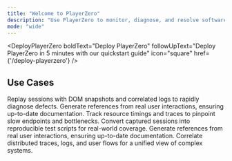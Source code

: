 ```yaml
---
title: "Welcome to PlayerZero"
description: "Use PlayerZero to monitor, diagnose, and resolve software issues before they reach your users."
mode: "wide"
---
```




<CardGroup cols={2}>
 <HowPlayerZeroWorks
   boldText="How PlayerZero Works"
   followUpText="The technical components components behind PlayerZero"
   icon="lightning"
   href={'/how-playerzero-works'}
 />

 <DeployPlayerZero 
   boldText="Deploy PlayerZero"
   followUpText="Deploy PlayerZero in 5 minutes with our quickstart guide"
   icon="square"
   href={'/deploy-playerzero'}
 />

</CardGroup>

## Use Cases 

<CardGroup cols={2}>
    <Card title="Resolve Customer Issues" icon="person" href={'/use-cases/resolve-customer-issues/resolve-customer-issues-benefits'}>
    Replay sessions with DOM snapshots and correlated logs to rapidly diagnose defects.    
    </Card>
    <Card title="Retrieve Insights from Code" icon="magnifying-glass" href={'/use-cases/retrieve-insights-from-code/retrieve-insights-from-code-benefits'}>
    Generate references from real user interactions, ensuring up-to-date documentation.
    </Card>
    <Card title="Monitor for Anomalies" icon="code" href={'/use-cases/monitor-for-anomalies/monitor-for-anomalies-benefits'}>
    Track resource timings and traces to pinpoint slow endpoints and bottlenecks. 
    </Card> 
    <Card title="Analyze Code Quality" icon="folders" href={'/use-cases/analyze-code-quality/analyze-code-quality-benefits'}>
    Convert captured sessions into reproducible test scripts for real-world coverage.
    </Card>
    <Card title="Create Documentation" icon="book" href={'/use-cases/create-documentation/create-documentation-benefits'}>
    Generate references from real user interactions, ensuring up-to-date documentation.
    </Card>
    <Card title="Manage Sprawling Codebases" icon="tree" href={'/use-cases/manage-sprawling-codebases/manage-sprawling-codebases-benefits'}>
    Correlate distributed traces, logs, and user flows for a unified view of complex systems.
    </Card>
</CardGroup>


